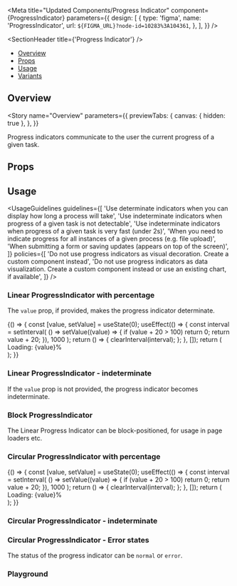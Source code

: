 

<Meta
  title="Updated Components/Progress Indicator"
  component={ProgressIndicator}
  parameters={{
    design: [
      {
        type: 'figma',
        name: 'ProgressIndicator',
        url: `${FIGMA_URL}?node-id=10283%3A104361`,
      },
    ],
  }}
/>

<SectionHeader title={'Progress Indicator'} />

- [Overview](#overview)
- [Props](#props)
- [Usage](#usage)
- [Variants](#variants)

## Overview

<Story
  name="Overview"
  parameters={{
    previewTabs: {
      canvas: { hidden: true },
    },
  }}
>
  <Overview>
    Progress indicators communicate to the user the current progress of a given task.
  </Overview>
</Story>

## Props

<Props of={ProgressIndicator} />

## Usage

<UsageGuidelines
  guidelines={[
    'Use determinate indicators when you can display how long a process will take',
    'Use indeterminate indicators when progress of a given task is not detectable',
    'Use indeterminate indicators when progress of a given task is very fast (under 2s)',
    'When you need to indicate progress for all instances of a given process (e.g. file upload)',
    'When submitting a form or saving updates (appears on top of the screen)',
  ]}
  policies={[
    'Do not use progress indicators as visual decoration. Create a custom component instead',
    'Do not use progress indicators as data visualization. Create a custom component instead or use an existing chart, if available',
  ]}
/>

<SubsectionHeader title="Variants" />

### Linear ProgressIndicator with percentage

The `value` prop, if provided, makes the progress indicator determinate.

<Preview>
  <Story name="Linear ProgressIndicator with percentage">
    <Stack width={300}>
      <Function>
        {() => {
          const [value, setValue] = useState(0);
          useEffect(() => {
            const interval = setInterval(
              () =>
                setValue((value) => {
                  if (value + 20 > 100) return 0;
                  return value + 20;
                }),
              1000
            );
            return () => {
              clearInterval(interval);
            };
          }, []);
          return (
            <div
              style={{
                display: 'flex',
                gap: '32px',
                alignItems: 'center',
                flexDirection: 'column',
              }}
            >
              <ProgressIndicator value={value} />
              <Typography variant="body03">Loading: {value}%</Typography>
            </div>
          );
        }}
      </Function>
    </Stack>
  </Story>
</Preview>

### Linear ProgressIndicator - indeterminate

If the `value` prop is not provided, the progress indicator becomes indeterminate.

<Preview>
  <Story name="Linear Progress Indicator - indeterminate">
    <Stack width={300}>
      <ProgressIndicator />
    </Stack>
  </Story>
</Preview>

### Block ProgressIndicator

The Linear Progress Indicator can be block-positioned, for usage in page loaders etc.

<Preview>
  <Story name="Block ProgressIndicator">
    <Stack isVertical>
      <ProgressIndicator isBlock />
    </Stack>
  </Story>
</Preview>

### Circular ProgressIndicator with percentage

<Preview>
  <Story name="Circular ProgressIndicator with percentage">
    <Stack>
      <Function>
        {() => {
          const [value, setValue] = useState(0);
          useEffect(() => {
            const interval = setInterval(
              () =>
                setValue((value) => {
                  if (value + 20 > 100) return 0;
                  return value + 20;
                }),
              1000
            );
            return () => {
              clearInterval(interval);
            };
          }, []);
          return (
            <div style={{ display: 'flex', gap: '32px', alignItems: 'center' }}>
              <ProgressIndicator type={'circle'} value={value} />
              <Typography variant="body03">Loading: {value}%</Typography>
            </div>
          );
        }}
      </Function>
    </Stack>
  </Story>
</Preview>

### Circular ProgressIndicator - indeterminate

<Preview>
  <Story name="Circular ProgressIndicator - indeterminate">
    <Stack>
      <ProgressIndicator type={'circle'} />
    </Stack>
  </Story>
</Preview>

### Circular ProgressIndicator - Error states

The status of the progress indicator can be `normal` or `error`.

<Preview>
  <Story name="Circular ProgressIndicator - Error states">
    <Stack>
      <ProgressIndicator type={'circle'} value={60} status="error" />
    </Stack>
    <Stack width={300}>
      <ProgressIndicator value={60} status="error" />
    </Stack>
  </Story>
</Preview>

### Playground

<Preview>
  <Story name="Playground" parameters={{ decorators: [withKnobs] }}>
    <Stack width={300} isVertical>
      <ProgressIndicator
        type={select('type', ['linear', 'circular'], 'linear')}
        status={select('status', ['normal', 'error'], 'normal')}
        isBlock={boolean('isBlock [for linear only]', false)}
      />
      <ProgressIndicator
        value={number('value', undefined)}
        type={select('type', ['linear', 'circular'], 'linear')}
        status={select('status', ['normal', 'error'], 'normal')}
        isBlock={boolean('isBlock [for linear only]', false)}
      />
    </Stack>
  </Story>
</Preview>
